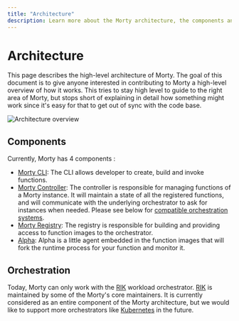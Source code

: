 ```yaml
---
title: "Architecture"
description: Learn more about the Morty architecture, the components and more.
---
```


# Architecture

This page describes the high-level architecture of Morty. The goal of this document is to give anyone interested in contributing to Morty a high-level overview of how it works. This tries to stay high level to guide to the right area of Morty, but stops short of explaining in detail how something might work since it's easy for that to get out of sync with the code base.

![Architecture overview](/morty-architecture-simple.png)

## Components

Currently, Morty has 4 components :

- [Morty CLI](https://github.com/morty-faas/cli): The CLI allows developer to create, build and invoke functions.
- [Morty Controller](https://github.com/morty-faas/morty/tree/main/controller): The controller is responsible for managing functions of a Morty instance. It will maintain a state of all the registered functions, and will communicate with the underlying orchestrator to ask for instances when needed. Please see below for [compatible orchestration systems](#orchestration).
- [Morty Registry](https://github.com/morty-faas/morty/tree/main/registry): The registry is responsible for building and providing access to function images to the orchestrator.
- [Alpha](https://github.com/morty-faas/alpha): Alpha is a little agent embedded in the function images that will fork the runtime process for your function and monitor it.

## Orchestration

Today, Morty can only work with the [RIK](https://github.com/rik-org/rik) workload orchestrator. [RIK](https://github.com/rik-org/rik) is maintained by some of the Morty's core maintainers. It is currently considered as an entire component of the Morty architecture,
but we would like to support more orchestrators like [Kubernetes](https://kubernetes.io) in the future.
